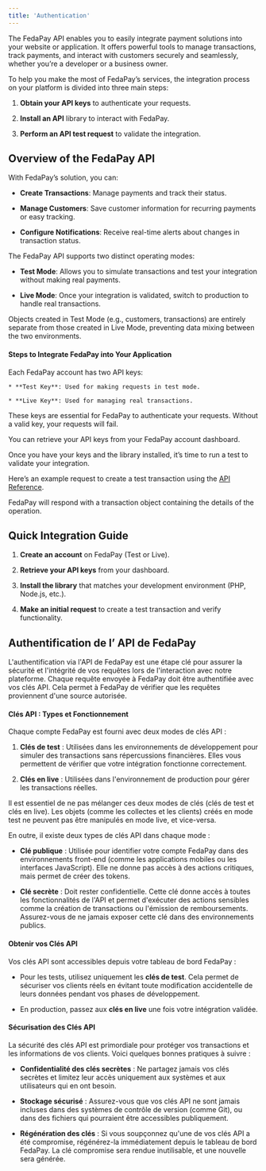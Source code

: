 ```yaml
---
title: 'Authentication'
---
```


The FedaPay API enables you to easily integrate payment solutions into your website or application. It offers powerful tools to manage transactions, track payments, and interact with customers securely and seamlessly, whether you’re a developer or a business owner.

To help you make the most of FedaPay’s services, the integration process on your platform is divided into three main steps:

1. **Obtain your API keys** to authenticate your requests.

2. **Install an API** library to interact with FedaPay.

3. **Perform an API test request** to validate the integration.

## Overview of the FedaPay API

With FedaPay’s solution, you can:

* **Create Transactions**: Manage payments and track their status.

* **Manage Customers**: Save customer information for recurring payments or easy tracking.

* **Configure Notifications**: Receive real-time alerts about changes in transaction status.

The FedaPay API supports two distinct operating modes:

* **Test Mode**: Allows you to simulate transactions and test your integration without making real payments.

* **Live Mode**: Once your integration is validated, switch to production to handle real transactions.

Objects created in Test Mode (e.g., customers, transactions) are entirely separate from those created in Live Mode, preventing data mixing between the two environments.

#### Steps to Integrate FedaPay into Your Application

<Steps>
  <Step title="Obtain Your API Keys">
    Each FedaPay account has two API keys:

    * **Test Key**: Used for making requests in test mode.

    * **Live Key**: Used for managing real transactions.

These keys are essential for FedaPay to authenticate your requests. Without a valid key, your requests will fail.

You can retrieve your API keys from your FedaPay account dashboard.
  </Step>

  <Step title="Install a FedaPay Library" />

  <Step title="Perform an API Test Request" />
</Steps>

Once you have your keys and the library installed, it’s time to run a test to validate your integration.

<Info>Here’s an example request to create a test transaction using the [API Reference](/api-reference/introduction).</Info>

FedaPay will respond with a transaction object containing the details of the operation.

## Quick Integration Guide

1. **Create an account** on FedaPay (Test or Live).

2. **Retrieve your API keys** from your dashboard.

3. **Install the library** that matches your development environment (PHP, Node.js, etc.).

4. **Make an initial request** to create a test transaction and verify functionality.

## Authentification de l’ API de FedaPay

L'authentification via l'API de FedaPay est une étape clé pour assurer la sécurité et l'intégrité de vos requêtes lors de l'interaction avec notre plateforme. Chaque requête envoyée à FedaPay doit être authentifiée avec vos clés API. Cela permet à FedaPay de vérifier que les requêtes proviennent d'une source autorisée.

#### Clés API : Types et Fonctionnement

Chaque compte FedaPay est fourni avec deux modes de clés API :

1. **Clés de test** : Utilisées dans les environnements de développement pour simuler des transactions sans répercussions financières. Elles vous permettent de vérifier que votre intégration fonctionne correctement.

2. **Clés en live** : Utilisées dans l'environnement de production pour gérer les transactions réelles.

Il est essentiel de ne pas mélanger ces deux modes de clés (clés de test et clés en live). Les objets (comme les collectes et les clients) créés en mode test ne peuvent pas être manipulés en mode live, et vice-versa.

En outre, il existe deux types de clés API dans chaque mode :

* **Clé publique** : Utilisée pour identifier votre compte FedaPay dans des environnements front-end (comme les applications mobiles ou les interfaces JavaScript). Elle ne donne pas accès à des actions critiques, mais permet de créer des tokens.

* **Clé secrète** : Doit rester confidentielle. Cette clé donne accès à toutes les fonctionnalités de l'API et permet d'exécuter des actions sensibles comme la création de transactions ou l'émission de remboursements. Assurez-vous de ne jamais exposer cette clé dans des environnements publics.

#### Obtenir vos Clés API

Vos clés API sont accessibles depuis votre tableau de bord FedaPay :

* Pour les tests, utilisez uniquement les **clés de test**. Cela permet de sécuriser vos clients réels en évitant toute modification accidentelle de leurs données pendant vos phases de développement.

* En production, passez aux **clés en live** une fois votre intégration validée.

#### Sécurisation des Clés API

La sécurité des clés API est primordiale pour protéger vos transactions et les informations de vos clients. Voici quelques bonnes pratiques à suivre :

* **Confidentialité des clés secrètes** : Ne partagez jamais vos clés secrètes et limitez leur accès uniquement aux systèmes et aux utilisateurs qui en ont besoin.

* **Stockage sécurisé** : Assurez-vous que vos clés API ne sont jamais incluses dans des systèmes de contrôle de version (comme Git), ou dans des fichiers qui pourraient être accessibles publiquement.

* **Régénération des clés** : Si vous soupçonnez qu'une de vos clés API a été compromise, régénérez-la immédiatement depuis le tableau de bord FedaPay. La clé compromise sera rendue inutilisable, et une nouvelle sera générée.